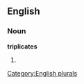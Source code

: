 ==English==

===Noun===
'''triplicates'''

# {{plural of|[[triplicate]]}}

[[Category:English plurals]]
